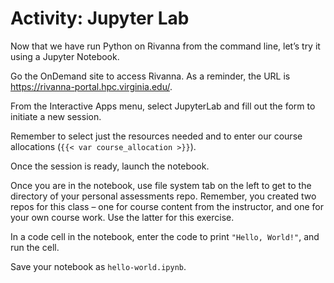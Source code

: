 # Activity: Jupyter Lab

Now that we have run Python on Rivanna from the command line, let's try it using a Jupyter Notebook. 

Go the OnDemand site to access Rivanna. As a reminder, the URL is [https://rivanna-portal.hpc.virginia.edu/](https://rivanna-portal.hpc.virginia.edu/).

From the Interactive Apps menu, select JupyterLab and fill out the form to initiate a new session. 

Remember to select just the resources needed and to enter our course allocations (`{{< var course_allocation >}}`).

Once the session is ready, launch the notebook.

Once you are in the notebook, use file system tab on the left to get to the directory of your personal assessments repo. Remember, you created two repos for this class -- one for course content from the instructor, and one for your own course work. Use the latter for this exercise. 

In a code cell in the notebook, enter the code to print `"Hello, World!"`, and run the cell.

Save your notebook as `hello-world.ipynb`.
